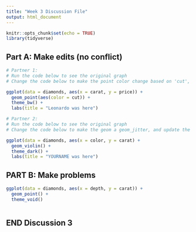```yaml
---
title: "Week 3 Discussion File"
output: html_document
---
```


```r
knitr::opts_chunk$set(echo = TRUE)
library(tidyverse)
```

## Part A: Make edits (no conflict)

```r
# Partner 1: 
# Run the code below to see the original graph
# Change the code below to make the point color change based on 'cut', and update the theme to theme_bw(). Update the title to include your first name. 

ggplot(data = diamonds, aes(x = carat, y = price)) +
  geom_point(aes(color = cut)) +
  theme_bw() +
  labs(title = "Leonardo was here")
```

```r
# Partner 2: 
# Run the code below to see the original graph
# Change the code below to make the geom a geom_jitter, and update the theme to theme_light. Update the title to include your first name. 

ggplot(data = diamonds, aes(x = color, y = carat) +
  geom_violin() +
  theme_dark() +
  labs(title = "YOURNAME was here")
```

## PART B: Make problems

```r
ggplot(data = diamonds, aes(x = depth, y = carat)) +
  geom_point() +
  theme_void()
```

```r

```

## END Discussion 3

